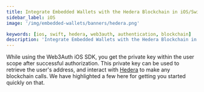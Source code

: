 ```yaml
---
title: Integrate Embedded Wallets with the Hedera Blockchain in iOS/Swift Applications
sidebar_label: iOS
image: '/img/embedded-wallets/banners/hedera.png'

keywords: [ios, swift, hedera, web3auth, authentication, blockchain]
description: 'Integrate Embedded Wallets with the Hedera Blockchain in iOS/Swift Applications | Embedded Wallets'
---
```



<SEO
  title="Integrate Embedded Wallets with the Hedera Blockchain in iOS/Swift Applications"
  description="Integrate Embedded Wallets with the Hedera Blockchain in iOS/Swift Applications | Embedded Wallets"
  image="https://docs.metamask.io/img/embedded-wallets/banners/hedera.png"
  slug="/embedded-wallets/connect-blockchain/evm/hedera/ios"
/>

While using the Web3Auth iOS SDK, you get the private key within the user scope after successful authorization. This private key can be used to retrieve the user's address, and interact with [Hedera](https://www.hedera.com/) to make any blockchain calls. We have highlighted a few here for getting you started quickly on that.

<EVMInteraction />
